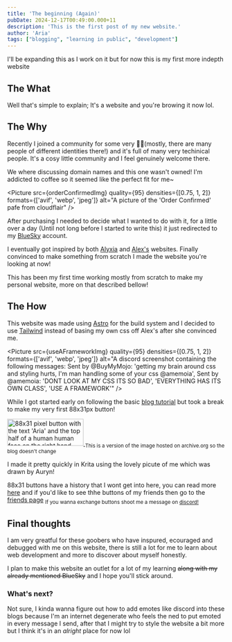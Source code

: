 ```yaml
---
title: 'The beginning (Again)'
pubDate: 2024-12-17T00:49:00.000+11
description: 'This is the first post of my new website.'
author: 'Aria'
tags: ["blogging", "learning in public", "development"]
---
```



I'll be expanding this as I work on it but for now this is my first more indepth website

## The What

Well that's simple to explain; It's a website and you're browing it now lol.

## The Why

Recently I joined a community for some very **🏳️‍⚧️**(mostly, there are many people of different identities there!) and it's full of many very techinical people. It's a cosy little community and I feel genuinely welcome there.

We where discussing domain names and this one wasn't owned! I'm addicted to coffee so it seemed like the perfect fit for me~

<Picture
        src={orderConfirmedImg}
        quality={95}
        densities={[0.75, 1, 2]}
        formats={['avif', 'webp', 'jpeg']}
        alt="A picture of the 'Order Confirmed' pafe from cloudflair"
    />

After purchasing I needed to decide what I wanted to do with it, for a little over a day (Until not long before I started to write this) it just redirected to my [BlueSky](https://bsky.app/profile/did:plc:bzrn33tcfgjxnsanvg6py3xn) account.

I eventually got inspired by both [Alyxia](https://alyxia.dev/) and [Alex's](https://buh.moe/) websites. Finally convinced to make something from scratch I made the website you're looking at now!

This has been my first time working mostly from scratch to make my personal website, more on that described bellow!

## The How

This website was made using [Astro](https://astro.build/) for the build system and I decided to use [Tailwind](https://tailwindcss.com/) instead of basing my own css off Alex's after she convinced me.

<Picture
        src={useAFrameworkImg}
        quality={95}
        densities={[0.75, 1, 2]}
        formats={['avif', 'webp', 'jpeg']}
        alt="A discord screenshot containing the following messages: Sent by @BuyMyMojo: 'getting my brain around css and styling hurts, I'm man handling some of your css @amemoia', Sent by @amemoia: 'DONT LOOK AT MY CSS ITS SO BAD', 'EVERYTHING HAS ITS OWN CLASS', 'USE A FRAMEWORK'"
    />

While I got started early on following the basic [blog tutorial](https://docs.astro.build/en/tutorial/0-introduction/) but took a break to make my very first 88x31px button!

<a href="https://aria.coffee/" target="_blank">
                <img
                    alt="88x31 pixel button with the text 'Aria' and the top half of a human human face on the right hand side"
                    src="https://aria.coffee/static/img/buttons/aria.gif"
                    style="min-width: 88px; width: 176px; min-height: 31px; height: 62px; image-rendering: pixelated;"
                />
            </a>
<sub>This is a version of the image hosted on archive.org so the blog doesn't change</sub>

I made it pretty quickly in Krita using the lovely picute of me which was drawn by Auryn!

88x31 buttons have a history that I wont get into here, you can read more [here](https://tekeye.uk/computer_history/powered-by) and if you'd like to see thhe buttons of my friends then go to the [friends page](/friends)
<sub>If you wanna exchange buttons shoot me a message on <a href="https://discord.com/users/383507911160233985" target="_blank">discord!</a></sub>

## Final thoughts

I am very greatful for these goobers who have inspured, ecouraged and debugged with me on this website, there is still a lot for me to learn about web development and more to discover about myself honestly.

I plan to make this website an outlet for a lot of my learning ~~along with my already mentioned BlueSky~~ and I hope you'll stick around.

### What's next?

Not sure, I kinda wanna figure out how to add emotes like discord into these blogs because I'm an internet degenerate who feels the ned to put emoted in every message I send, after that I might try to style the website a bit more but I think it's in an *alright* place for now lol
